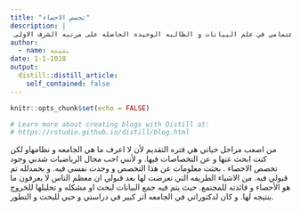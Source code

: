 ```yaml
---
title: "تخصص الاحصاء"
description: |
 نبذه بسيطه عن تخصصي في مرحله البكالوريس و بدايه اهتمامي في علم البيانات و الطالبه الوحيده الحاصله على مرتبه الشرف الاولى
author:
  - name: بثينه 
date: 1-1-1018
output:
  distill::distill_article:
    self_contained: false
---
```


```r
knitr::opts_chunk$set(echo = FALSE)

# Learn more about creating blogs with Distill at:
# https://rstudio.github.io/distill/blog.html

```


من اصعب مراحل حياتي هي فتره التقديم لأن لا اعرف ما هي الجامعه و نظامهاو لكن كنت ابحث عنها و عن التخصاصات فيها.
و لأنني احب مجال الرياضيات شدني وجود تخصص الاحصاء .
بحثت معلومات عن هذا التخصص و وجدت نفسي فيه. و بحمدلله تم قبولي فيه.
من الاشياء الطريفه التي تعرضت لها بعد قبولي ان معظم الناس لا يعرفون ما هو الأحصاء و فائدته للمجتمع.
حيث يتم فيه جمع البيانات لبحث او مشكله و تحليلها للخروج بنتيجه لها.
و كان لدكتوراتي في الجامعه اثر كبير في دراستي و حبي للبحث و التطور.